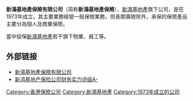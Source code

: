'''新鴻基地產保險有限公司'''（简称'''新鴻基地產保險'''），[[新鴻基地產|新鴻基地產]]旗下公司，是在1973年成立，其主要業務經營一般保險業務，但長期壽險除外，承保的保險產品主要分為個人及商業保險。

當中投保[[新鴻基地產|新鴻基地產]]若干旗下物業、員工等。

== 外部链接 ==
* [http://www.shkpi.com.hk 新鴻基地產保險有限公司] {{Wayback|url=http://www.shkpi.com.hk/ |date=20200127015021 }}
* [http://finance.sina.com.cn/money/insurance/bxdt/20050721/13401821612.shtml 新鸿基地产保险公司财务实力评级A-] {{Wayback|url=http://finance.sina.com.cn/money/insurance/bxdt/20050721/13401821612.shtml |date=20140502020233 }}

{{shkp}}
{{中国保险业}}
{{Authority control}}

[[Category:香港保險公司|Category:香港保險公司]]
[[Category:新鴻基地產|Category:新鴻基地產]]
[[Category:1973年成立的公司|Category:1973年成立的公司]]